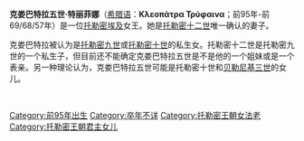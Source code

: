 {{unreferenced|time=2014-6-13}} 
{{otheruses|other=其他同名女性|克麗奧佩脫拉}}
{{noteTA
|1=zh-hans:克娄巴特拉;zh-cn:克娄巴特拉;zh-hk:克里奧帕特拉;zh-tw:克麗奧佩脫拉
}}
{{Infobox royalty
| name            = 克娄巴特拉五世
| title           = 
| image           = 
| imgw            = 
| caption         = 
| reign           = 
| predecessor     = [[托勒密十二世|托勒密十二世]]
| successor       = [[貝勒尼基四世|貝勒尼基四世]]
| full name       = 
| spouse          = [[托勒密十二世|托勒密十二世]]
| issue           = [[克娄巴特拉六世|克娄巴特拉六世]]<br />[[貝勒尼基四世|貝勒尼基四世]]<br />[[克娄巴特拉七世|克娄巴特拉七世]]
| royal house     = [[托勒密王朝|托勒密王朝]]
| father          = [[托勒密十世|托勒密十世]]
| mother          = [[贝勒尼基三世|贝勒尼基三世]]
| birth_date   = 公元前95年
| birth_place  = 
| death_date   = 公元前69/68/57年
| death_place  = 
| place of burial =
|}}

'''克娄巴特拉五世·特丽菲娜'''（[[希腊语|希腊语]]：'''Κλεοπάτρα Τρύφαινα'''；前95年-前69/68/57年）是一位[[托勒密王朝|托勒密]][[埃及|埃及]]女王。她是[[托勒密十二世|托勒密十二世]]唯一确认的妻子。

克娄巴特拉被认为是[[托勒密九世|托勒密九世]]或[[托勒密十世|托勒密十世]]的私生女。托勒密十二世是托勒密九世的一个私生子，但目前还不能确定克娄巴特拉五世是不是他的一个姐妹或是一个表亲。另一种理论认为，克娄巴特拉五世可能是托勒密十世和[[贝勒尼基三世|贝勒尼基三世]]的女儿。

{{s-start}}
{{s-reg}}
{{succession box
  | title = [[托勒密王朝|埃及托勒密女王]] <br /><small>和[[托勒密十二世|托勒密十二世]]与[[貝勒尼基四世|貝勒尼基四世]]共治
  | years =
  | before = [[托勒密十二世|托勒密十二世]]
  | after = [[貝勒尼基四世|貝勒尼基四世]]
}}
{{s-end}}
<br />

[[Category:前95年出生|Category:前95年出生]]
[[Category:卒年不详|Category:卒年不详]]
[[Category:托勒密王朝女法老|Category:托勒密王朝女法老]]
[[Category:托勒密王朝君主女儿|Category:托勒密王朝君主女儿]]